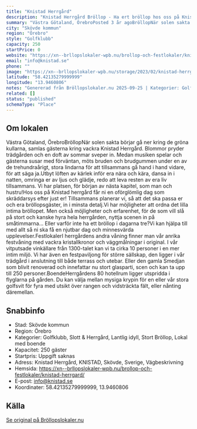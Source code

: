 ```yaml
---
title: "Knistad Herrgård"
description: "Knistad Herrgård Bröllop - Ha ert bröllop hos oss på Knistad Herrgård. Se vår fina Bröllopslokal. Skicka gärna en förfrågan så hjälper vi Er!"
summary: "Västra Götaland, ÖrebroPosted 3 år agoBröllopNär solen sakta börjar gå ner kring de gröna kullarna, samlas gästerna kring vackra Knistad Herrgård. Blommor pryder trädgården och en doft av sommar…"
city: "Skövde kommun"
region: "Örebro"
style: "Golfklubb"
capacity: 250
startPrice: 0
website: "https://xn--brllopslokaler-wpb.nu/brollop-och-festlokaler/knistad-herrgard/"
email: "info@knistad.se"
phone: ""
image: "https://xn--brllopslokaler-wpb.nu/storage/2023/02/knistad-herrgard-brollop-brollopslokal-festlokal-skovde-1-_Custom_.webp"
latitude: "58.42135279999999"
longitude: "13.9460806"
notes: "Genererad från Bröllopslokaler.nu 2025-09-25 | Kategorier: Golfklubb, Slott & Herrgård, Lantlig idyll, Stort Bröllop, Lokal med boende"
related: []
status: "published"
schemaType: "Place"
---
```


## Om lokalen

Västra Götaland, ÖrebroBröllopNär solen sakta börjar gå ner kring de gröna kullarna, samlas gästerna kring vackra Knistad Herrgård. Blommor pryder trädgården och en doft av sommar sveper in. Medan musiken spelar och gästerna susar med förväntan, möts bruden och brudgummen under en av de trehundraårigt, stora lindarna för att tillsammans gå hand i hand vidare, för att säga ja.Utbyt löften av kärlek inför era nära och kära, dansa in i natten, omringa er av ljus och glädje, redo att leva resten av era liv tillsammans. Vi har platsen, för början av nästa kapitel, som man och hustru!Hos oss på Knistad herrgård får ni en oförglömlig dag som skräddarsys efter just er! Tillsammans planerar vi, så att det ska passa er och era bröllopsgäster, in i minsta detalj.Vi har möjligheter att ordna det lilla intima bröllopet. Men också möjligheter och erfarenhet, för de som vill slå på stort och kanske hyra hela herrgården, nyttja scenen in på småtimmarna… Eller varför inte ha ett bröllop i dagarna tre?Vi kan hjälpa till med allt så ni ska få en njutbar dag och minnesvärda upplevelser.FestlokalerI herrgårdens andra våning finner man vår anrika festvåning med vackra kristallkronor och väggmålningar i original. I vår vitputsade vinkällare från 1300-talet kan vi ta cirka 10 personer i en mer intim miljö. Vi har även en festpaviljong för större sällskap, den ligger i vår trädgård i anslutning till både terrass och utebar. Eller den gamla Smedjan som blivit renoverad och innefattar nu stort glasparti, scen och kan ta upp till 250 personer.BoendeHerrgårdens 80 hotellrum ligger utspridda i flyglarna på gården. Du kan välja mellan mysiga krypin för en eller vår stora golfsvit för fyra med utsikt över rangen och vidsträckta fält, eller nånting däremellan.

## Snabbinfo

- Stad: Skövde kommun
- Region: Örebro
- Kategorier: Golfklubb, Slott & Herrgård, Lantlig idyll, Stort Bröllop, Lokal med boende
- Kapacitet: 250 gäster
- Startpris: Uppgift saknas
- Adress: Knistad Herrgård, KNISTAD, Skövde, Sverige, Vägbeskrivning
- Hemsida: https://xn--brllopslokaler-wpb.nu/brollop-och-festlokaler/knistad-herrgard/
- E-post: info@knistad.se
- Koordinater: 58.42135279999999, 13.9460806

## Källa

[Se original på Bröllopslokaler.nu](https://xn--brllopslokaler-wpb.nu/brollop-och-festlokaler/knistad-herrgard/)

